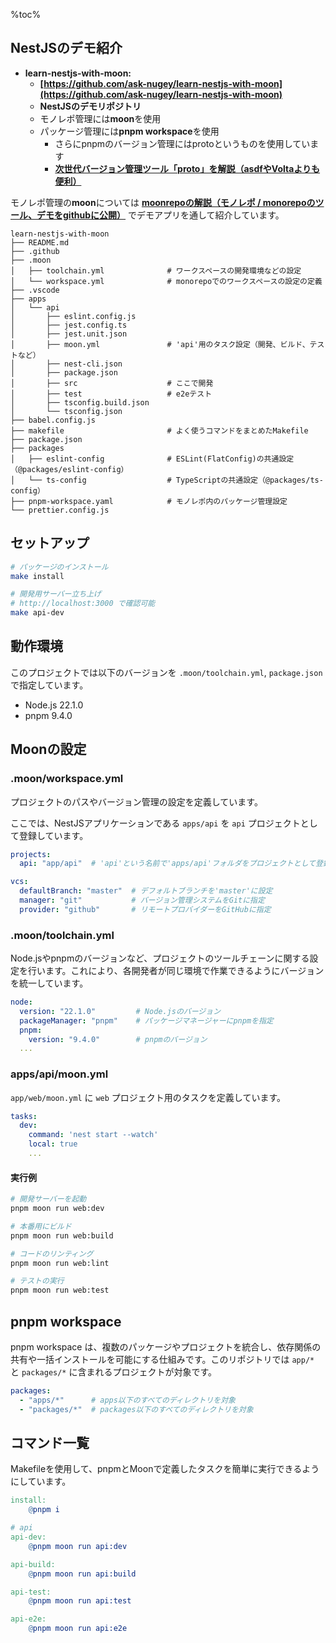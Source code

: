 %toc%

<div className="article-content">

## NestJSのデモ紹介

- **learn-nestjs-with-moon:**
  - **[https://github.com/ask-nugey/learn-nestjs-with-moon](https://github.com/ask-nugey/learn-nestjs-with-moon)**
  - **NestJSのデモリポジトリ**
  - モノレポ管理には**moon**を使用
  - パッケージ管理には**pnpm workspace**を使用
    - さらにpnpmのバージョン管理にはprotoというものを使用しています
    - [**次世代バージョン管理ツール「proto」を解説（asdfやVoltaよりも便利）**](/posts/proto-moonrepo)

モノレポ管理の**moon**については [**moonrepoの解説（モノレポ / monorepoのツール、デモをgithubに公開）**](/posts/moonrepo-learn-demo/) でデモアプリを通して紹介しています。

```plain
learn-nestjs-with-moon
├── README.md
├── .github
├── .moon
│   ├── toolchain.yml              # ワークスペースの開発環境などの設定
│   └── workspace.yml              # monorepoでのワークスペースの設定の定義
├── .vscode
├── apps
│   └── api
│       ├── eslint.config.js
│       ├── jest.config.ts
│       ├── jest.unit.json
│       ├── moon.yml               # 'api'用のタスク設定（開発、ビルド、テストなど）
│       ├── nest-cli.json
│       ├── package.json
│       ├── src                    # ここで開発
│       ├── test                   # e2eテスト
│       ├── tsconfig.build.json
│       └── tsconfig.json
├── babel.config.js
├── makefile                       # よく使うコマンドをまとめたMakefile
├── package.json
├── packages
│   ├── eslint-config              # ESLint(FlatConfig)の共通設定（@packages/eslint-config）
│   └── ts-config                  # TypeScriptの共通設定（@packages/ts-config）
├── pnpm-workspace.yaml            # モノレポ内のパッケージ管理設定
└── prettier.config.js
```

## セットアップ

```bash
# パッケージのインストール
make install

# 開発用サーバー立ち上げ
# http://localhost:3000 で確認可能
make api-dev
```

## 動作環境

このプロジェクトでは以下のバージョンを `.moon/toolchain.yml`, `package.json` で指定しています。

- Node.js 22.1.0
- pnpm 9.4.0

## Moonの設定

### .moon/workspace.yml

プロジェクトのパスやバージョン管理の設定を定義しています。

ここでは、NestJSアプリケーションである `apps/api` を `api` プロジェクトとして登録しています。

```yaml
projects:
  api: "app/api"  # 'api'という名前で'apps/api'フォルダをプロジェクトとして登録

vcs:
  defaultBranch: "master"  # デフォルトブランチを'master'に設定
  manager: "git"           # バージョン管理システムをGitに指定
  provider: "github"       # リモートプロバイダーをGitHubに指定
```

### .moon/toolchain.yml

Node.jsやpnpmのバージョンなど、プロジェクトのツールチェーンに関する設定を行います。これにより、各開発者が同じ環境で作業できるようにバージョンを統一しています。

```yaml
node:
  version: "22.1.0"         # Node.jsのバージョン
  packageManager: "pnpm"    # パッケージマネージャーにpnpmを指定
  pnpm:
    version: "9.4.0"        # pnpmのバージョン
  ...
```

### apps/api/moon.yml

`app/web/moon.yml` に `web` プロジェクト用のタスクを定義しています。

```yaml
tasks:
  dev:
    command: 'nest start --watch'
    local: true
    ...
```

#### 実行例

```bash
# 開発サーバーを起動
pnpm moon run web:dev

# 本番用にビルド
pnpm moon run web:build

# コードのリンティング
pnpm moon run web:lint

# テストの実行
pnpm moon run web:test
```

## pnpm workspace

pnpm workspace は、複数のパッケージやプロジェクトを統合し、依存関係の共有や一括インストールを可能にする仕組みです。このリポジトリでは `app/*` と `packages/*` に含まれるプロジェクトが対象です。

```yaml
packages:
  - "apps/*"      # apps以下のすべてのディレクトリを対象
  - "packages/*"  # packages以下のすべてのディレクトリを対象
```

## コマンド一覧

Makefileを使用して、pnpmとMoonで定義したタスクを簡単に実行できるようにしています。


```makefile
install:
	@pnpm i

# api
api-dev:
	@pnpm moon run api:dev

api-build:
	@pnpm moon run api:build

api-test:
	@pnpm moon run api:test

api-e2e:
	@pnpm moon run api:e2e
```

</div>
